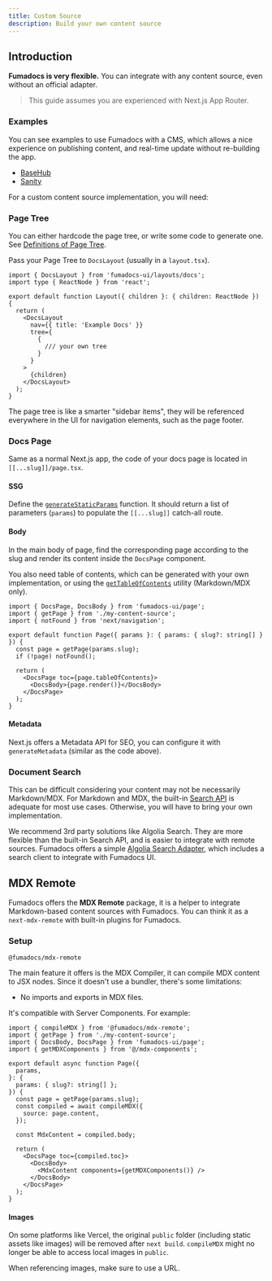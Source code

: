 ```yaml
---
title: Custom Source
description: Build your own content source
---
```


## Introduction

**Fumadocs is very flexible.** You can integrate with any content source, even without an official adapter.

> This guide assumes you are experienced with Next.js App Router.

### Examples

You can see examples to use Fumadocs with a CMS, which allows a nice experience on publishing content, and real-time update without re-building the app.

- [BaseHub](https://github.com/fuma-nama/fumadocs-basehub)
- [Sanity](https://github.com/fuma-nama/fumadocs-sanity)

For a custom content source implementation, you will need:

### Page Tree

You can either hardcode the page tree, or write some code to generate one.
See [Definitions of Page Tree](/docs/headless/page-tree).

Pass your Page Tree to `DocsLayout` (usually in a `layout.tsx`).

```tsx title="layout.tsx"
import { DocsLayout } from 'fumadocs-ui/layouts/docs';
import type { ReactNode } from 'react';

export default function Layout({ children }: { children: ReactNode }) {
  return (
    <DocsLayout
      nav={{ title: 'Example Docs' }}
      tree={
        {
          /// your own tree
        }
      }
    >
      {children}
    </DocsLayout>
  );
}
```

The page tree is like a smarter "sidebar items", they will be referenced everywhere in the UI for navigation elements, such as the page footer.

### Docs Page

Same as a normal Next.js app, the code of your docs page is located in `[[...slug]]/page.tsx`.

#### SSG

Define the [`generateStaticParams`](https://nextjs.org/docs/app/api-reference/functions/generate-static-params) function.
It should return a list of parameters (`params`) to populate the `[[...slug]]` catch-all route.

#### Body

In the main body of page, find the corresponding page according to the slug and render its content inside the `DocsPage` component.

You also need table of contents, which can be generated with your own implementation, or using the [`getTableOfContents`](/docs/headless/utils/get-toc) utility (Markdown/MDX only).

```tsx
import { DocsPage, DocsBody } from 'fumadocs-ui/page';
import { getPage } from './my-content-source';
import { notFound } from 'next/navigation';

export default function Page({ params }: { params: { slug?: string[] } }) {
  const page = getPage(params.slug);
  if (!page) notFound();

  return (
    <DocsPage toc={page.tableOfContents}>
      <DocsBody>{page.render()}</DocsBody>
    </DocsPage>
  );
}
```

#### Metadata

Next.js offers a Metadata API for SEO, you can configure it with `generateMetadata` (similar as the code above).

### Document Search

This can be difficult considering your content may not be necessarily Markdown/MDX.
For Markdown and MDX, the built-in [Search API](/docs/headless/search/orama) is adequate for most use cases.
Otherwise, you will have to bring your own implementation.

We recommend 3rd party solutions like Algolia Search. They are more flexible than the built-in Search API, and is easier to integrate with remote sources.
Fumadocs offers a simple [Algolia Search Adapter](/docs/headless/search/algolia), which includes a search client to integrate with Fumadocs UI.

## MDX Remote

Fumadocs offers the **MDX Remote** package, it is a helper to integrate Markdown-based content sources with Fumadocs.
You can think it as a `next-mdx-remote` with built-in plugins for Fumadocs.

### Setup

```package-install
@fumadocs/mdx-remote
```

The main feature it offers is the MDX Compiler, it can compile MDX content to JSX nodes.
Since it doesn't use a bundler, there's some limitations:

- No imports and exports in MDX files.

It's compatible with Server Components. For example:

```tsx
import { compileMDX } from '@fumadocs/mdx-remote';
import { getPage } from './my-content-source';
import { DocsBody, DocsPage } from 'fumadocs-ui/page';
import { getMDXComponents } from '@/mdx-components';

export default async function Page({
  params,
}: {
  params: { slug?: string[] };
}) {
  const page = getPage(params.slug);
  const compiled = await compileMDX({
    source: page.content,
  });

  const MdxContent = compiled.body;

  return (
    <DocsPage toc={compiled.toc}>
      <DocsBody>
        <MdxContent components={getMDXComponents()} />
      </DocsBody>
    </DocsPage>
  );
}
```

#### Images

On some platforms like Vercel, the original `public` folder (including static assets like images) will be removed after `next build`.
`compileMDX` might no longer be able to access local images in `public`.

When referencing images, make sure to use a URL.
